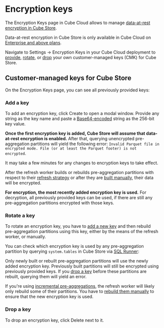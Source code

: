 # Encryption keys

The <Btn>Encryption Keys</Btn> page in Cube Cloud allows to manage [data-at-rest
encryption in Cube Store][ref-cube-store-encryption].

<SuccessBox>

Data-at-rest encryption in Cube Store is only available in Cube Cloud on
[Enterprise and above plans](https://cube.dev/pricing).

</SuccessBox>
 
Navigate to <Btn>Settings → Encryption Keys</Btn> in your Cube Cloud deployment
to [provide](#add-a-key), [rotate](#rotate-a-key), or [drop](#drop-a-key)
your own customer-managed keys (CMK) for Cube Store.

## Customer-managed keys for Cube Store

On the <Btn>Encryption Keys</Btn> page, you can see all previously provided keys:

<Screenshot src="https://ucarecdn.com/48038ac1-fdf1-4c87-8860-ac503bfcdac3/" />

### Add a key

To add an encryption key, click <Btn>Create</Btn> to open a modal window.
Provide any string as the key name and paste a [Base64-encoded][link-base64]
string as the 256-bit key value.

<Screenshot src="https://ucarecdn.com/9338679e-9ed0-4ac2-86a8-975e08699c34/" />

**Once the first encryption key is added, Cube Store will assume that data-at-rest
encryption is enabled.** After that, querying unencrypted pre-aggregation partitions
will yield the following error: `Invalid Parquet file in encrypted mode. File (or
at least the Parquet footer) is not encrypted`.

<InfoBox>

It may take a few minutes for any changes to encryption keys to take effect.

</InfoBox>

After the refresh worker builds or rebuilds pre-aggregation partitions with
respect to their [refresh strategy][ref-pre-aggs-refresh-strategy] or after they
are [built manually][ref-pre-aggs-build-manually], their data will be encrypted.

**For encryption, the most recently added encryption key is used.** For decryption,
all previously provided keys can be used, if there are still any pre-aggregation
partitions encrypted with those keys.

### Rotate a key

To rotate an encryption key, you have to [add a new key](#add-a-key) and then
rebuild pre-aggregation partitions using this key, either by the means of the
refresh worker, or manually.

You can check which encryption key is used by any pre-aggregation partition by
querying `system.tables` in Cube Store via [SQL Runner][ref-sql-runner]:

<Screenshot src="https://ucarecdn.com/017ca9d6-e8d2-4896-9324-1bec38aaa621/" />

<WarningBox>

Only newly built or rebuilt pre-aggregation partitions will use the newly added
encryption key. Previously built partitions will still be encrypted using
previously provided keys. If you [drop a key](#drop-a-key) before these partitions
are rebuilt, querying them will yield an error.

</WarningBox>

<InfoBox>

If you're using [incremental pre-aggregations][ref-pre-aggs-incremental], the
refresh worker will likely only rebuild some of their partitions. You have to [rebuild
them manually][ref-pre-aggs-build-manually] to ensure that the new encryption key
is used.

</InfoBox>

### Drop a key

To drop an encryption key, click <Btn>Delete</Btn> next to it.


[ref-cube-store-encryption]: /product/caching/running-in-production#data-at-rest-encryption
[link-base64]: https://en.wikipedia.org/wiki/Base64
[ref-pre-aggs-refresh-strategy]: /product/caching/using-pre-aggregations#refresh-strategy
[ref-pre-aggs-build-manually]: /product/workspace/pre-aggregations
[ref-pre-aggs-incremental]: /reference/data-model/pre-aggregations#incremental
[ref-sql-runner]: /product/workspace/sql-runner